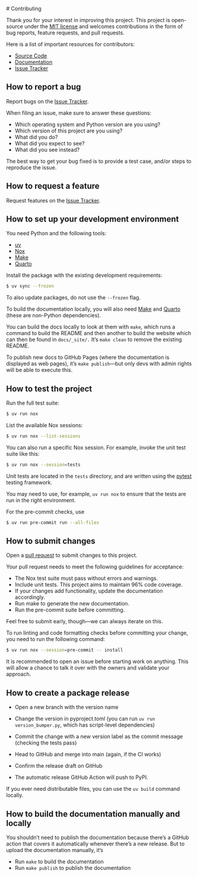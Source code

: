 # Contributing

Thank you for your interest in improving this project. This project is
open-source under the [MIT license](https://opensource.org/licenses/MIT)
and welcomes contributions in the form of bug reports, feature requests,
and pull requests.

Here is a list of important resources for contributors:

- [Source Code](https://github.com/aeturrell/smartrappy)
- [Documentation](https://aeturrell.github.io/smartrappy/)
- [Issue Tracker](https://github.com/aeturrell/smartrappy/issues)

## How to report a bug

Report bugs on the [Issue Tracker](https://github.com/aeturrell/smartrappy/issues).

When filing an issue, make sure to answer these questions:

- Which operating system and Python version are you using?
- Which version of this project are you using?
- What did you do?
- What did you expect to see?
- What did you see instead?

The best way to get your bug fixed is to provide a test case, and/or
steps to reproduce the issue.

## How to request a feature

Request features on the [Issue Tracker](https://github.com/aeturrell/smartrappy/issues).

## How to set up your development environment

You need Python and the following tools:

- [uv](https://docs.astral.sh/uv/)
- [Nox](https://nox.thea.codes/)
- [Make](https://www.gnu.org/software/make/)
- [Quarto](https://quarto.org/)

Install the package with the existing development requirements:

```bash
$ uv sync --frozen
```

To also update packages, do not use the `--frozen` flag.

To build the documentation locally, you will also need [Make](https://www.gnu.org/software/make/) and [Quarto](https://quarto.org/) (these are non-Python dependencies).

You can build the docs locally to look at them with `make`, which runs a command to build the README and then another to build the website which can then be found in `docs/_site/.` It's `make clean` to remove the existing README.

To publish new docs to GitHub Pages (where the documentation is displayed as web pages), it's `make publish`—but only devs with admin rights will be able to execute this.

## How to test the project

Run the full test suite:

```bash
$ uv run nox
```

List the available Nox sessions:

```bash
$ uv run nox --list-sessions
```

You can also run a specific Nox session. For example, invoke the unit
test suite like this:

```bash
$ uv run nox --session=tests
```

Unit tests are located in the `tests` directory, and are written using
the [pytest](https://pytest.readthedocs.io/) testing framework.

You may need to use, for example, `uv run nox` to ensure that the
tests are run in the right environment.

For the pre-commit checks, use

```bash
$ uv run pre-commit run --all-files
```

## How to submit changes

Open a [pull request](https://github.com/aeturrell/smartrappy/pulls) to
submit changes to this project.

Your pull request needs to meet the following guidelines for acceptance:

- The Nox test suite must pass without errors and warnings.
- Include unit tests. This project aims to maintain 96% code
  coverage.
- If your changes add functionality, update the documentation
  accordingly.
- Run make to generate the new documentation.
- Run the pre-commit suite before committing.

Feel free to submit early, though---we can always iterate on this.

To run linting and code formatting checks before committing your change,
you need to run the following
command:

```bash
$ uv run nox --session=pre-commit -- install
```

It is recommended to open an issue before starting work on anything.
This will allow a chance to talk it over with the owners and validate
your approach.

## How to create a package release

- Open a new branch with the version name

- Change the version in pyproject.toml (you can run `uv run version_bumper.py`, which has script-level dependencies)

- Commit the change with a new version label as the commit message (checking the tests pass)

- Head to GitHub and merge into main (again, if the CI works)

- Confirm the release draft on GitHub

- The automatic release GitHub Action will push to PyPI.

If you ever need distributable files, you can use the `uv build` command locally.

## How to build the documentation manually and locally

You shouldn't need to publish the documentation because there's a GitHub action that covers it automatically whenever there's a new release. But to upload the documentation manually, it's

- Run `make` to build the documentation
- Run `make publish` to publish the documentation
